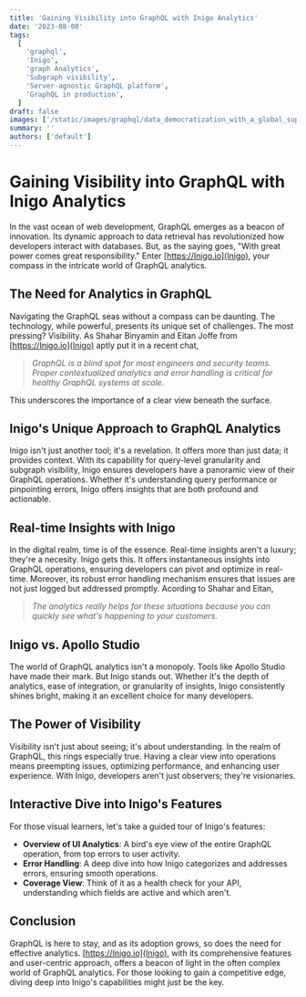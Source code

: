 ```yaml
---
title: 'Gaining Visibility into GraphQL with Inigo Analytics'
date: '2023-08-08'
tags:
  [
    'graphql',
    'Inigo',
    'graph Analytics',
    'Subgraph visibility',
    'Server-agnostic GraphQL platform',
    'GraphQL in production',
  ]
draft: false
images: ['/static/images/graphql/data_democratization_with_a_global_supergraph.png']
summary: ''
authors: ['default']
---
```


# Gaining Visibility into GraphQL with Inigo Analytics

In the vast ocean of web development, GraphQL emerges as a beacon of innovation. Its dynamic approach to data retrieval has revolutionized how developers interact with databases. But, as the saying goes, "With great power comes great responsibility." Enter [https://Inigo.io](Inigo), your compass in the intricate world of GraphQL analytics.

## The Need for Analytics in GraphQL

Navigating the GraphQL seas without a compass can be daunting. The technology, while powerful, presents its unique set of challenges. The most pressing? Visibility. As Shahar Binyamin and Eitan Joffe from [https://Inigo.io](Inigo) aptly put it in a recent chat,

> _GraphQL is a blind spot for most engineers and security teams. Proper contextualized analytics and error handling is critical for healthy GraphQL systems at scale._

This underscores the importance of a clear view beneath the surface.

## Inigo's Unique Approach to GraphQL Analytics

Inigo isn't just another tool; it's a revelation. It offers more than just data; it provides context. With its capability for query-level granularity and subgraph visibility, Inigo ensures developers have a panoramic view of their GraphQL operations. Whether it's understanding query performance or pinpointing errors, Inigo offers insights that are both profound and actionable.

## Real-time Insights with Inigo

In the digital realm, time is of the essence. Real-time insights aren't a luxury; they're a necesity. Inigo gets this. It offers instantaneous insights into GraphQL operations, ensuring developers can pivot and optimize in real-time. Moreover, its robust error handling mechanism ensures that issues are not just logged but addressed promptly. Acording to Shahar and Eitan,

> _The analytics really helps for these situations because you can quickly see what's happening to your customers._

## Inigo vs. Apollo Studio

The world of GraphQL analytics isn't a monopoly. Tools like Apollo Studio have made their mark. But Inigo stands out. Whether it's the depth of analytics, ease of integration, or granularity of insights, Inigo consistently shines bright, making it an excellent choice for many developers.

## The Power of Visibility

Visibility isn't just about seeing; it's about understanding. In the realm of GraphQL, this rings especially true. Having a clear view into operations means preempting issues, optimizing performance, and enhancing user experience. With Inigo, developers aren't just observers; they're visionaries.

## Interactive Dive into Inigo's Features

For those visual learners, let's take a guided tour of Inigo's features:

- **Overview of UI Analytics**: A bird's eye view of the entire GraphQL operation, from top errors to user activity.
- **Error Handling**: A deep dive into how Inigo categorizes and addresses errors, ensuring smooth operations.
- **Coverage View**: Think of it as a health check for your API, understanding which fields are active and which aren't.

## Conclusion

GraphQL is here to stay, and as its adoption grows, so does the need for effective analytics. [https://Inigo.io](Inigo), with its comprehensive features and user-centric approach, offers a beacon of light in the often complex world of GraphQL analytics. For those looking to gain a competitive edge, diving deep into Inigo's capabilities might just be the key.

<BlogNewsletterForm title="Get twice as much done with a fifth of the code." />
